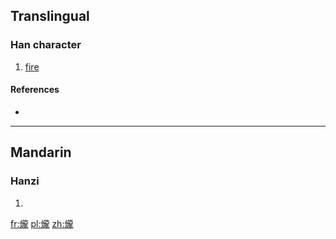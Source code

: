 ==Translingual==

===Han character===
{{Han char|rn=86|rad=火|as=16|sn=20|four=|canj=火卜月心 (FYBP)}}

# [[fire]]

====References====
* {{Han ref|kx=0687.100|dkj=19584|dj=1099.040|hdz=32247.110|uh=7216|ud=29206}}

----

==Mandarin==

===Hanzi===
{{cmn-hanzi|pin=[[lóng]] ([[long2]])|wg=lung<sup>2</sup>}}

# {{defn|lang=cmn|sort=火16}}

[[fr:爖]]
[[pl:爖]]
[[zh:爖]]